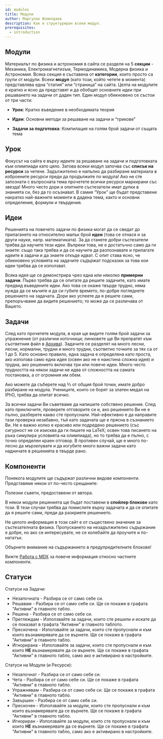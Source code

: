 ```yaml
---
id: modules
title: Модули
author: Маргулан Исмолдаев
description: Как е структуриран всеки модул.
prerequisites:
  - introduction
---
```


## Модули

Материалът по физика и астрономия в сайта се разделя на 5 **секции** - Механика,
Електромагнетизъм, Термодинамика, Модерна физика и Астрономия. Всяка секция е
съставена от **категории**, които просто са групи от модули. Всеки **модул**
(като този, който четете в момента) представлява една “статия” или “страница”
на сайта. Целта на модулите е кратко и ясно да представят и да обобщят основните
идеи при решаването на задачи от даден тип. Един модул обикновено се състои от три части:

- **Урок**: Кратко въведение в необходимата теория

- **Идеи**: Основни методи за решаване на задачи и “трикове”

- **Задачи за подготовка**: Компилация на голям брой задачи от същата тема

## Урок

Фокусът на сайта е върху идеите за решаване на задачи и подготовката към олимпиади като цяло. Затова всеки модул започва със **списък на ресурси** за четене. Задължително е напълно да разбиране материала в изброените ресурси преди да продължите по модула! Ако не сте запознати с въпросната тема прочетете всички ресурси маркирани със звезда! Много често дори и опитните състезатели имат дупки в знанията си, без да го осъзнават. В самия “Урок” ще бъдат представени накратко най-важните моменти в дадена тема, както и основни определения, формули и твърдения.

## Идеи

Решенията на повечето задачи по физика могат да се сведат до прилагането на относително малък брой **идеи** (това се отнася и за други науки, напр. математиката). За да станете добри състезатели трябва да научите тези идеи. Въпреки това, не е достатъчно само да ги знаете: също така трябва и да се научите да разпознавате и прилагате идеите в задачи и да знаете откъде идват. С опит става ясно, че обикновено условията на задачите съдържат подсказки за това кои идеи трябва да се използват.

Всяка идея ще се демонстрира чрез една или няколко **примерни задачи**. Първо трябва да се опитате да решите задачите, като имате предвид въведените идеи. Ако това се окаже твърде трудно, няма нужда да се мъчите и да си губите времето, по-добре погледнете решението на задачата. Дори ако успеете да я решите сами, препоръчваме да видите решението; то може да се различава от Вашето.

## Задачи

След като прочетете модула, в края ще видите голям брой задачи за упражнение (от различни източници; линковете ще Ви препратят към съответния файл в [Архива](https://archive.olympiads.xyz/)). Задачите се разделят на много лесни, лесни, нормални, трудни и много трудни, съответно точките за тях са от 1 до 5. Като основно правило, една задача е определена като проста, ако използва само една идея (освен ако не е наистина сложна идея) и трудна, ако решението включва три или повече идеи. Много често трудността на някои задачи не идва от сложността на самата постановка, а от огромния им обем.

Ако можете да съберете над ⅔ от общия брой точки, имате добро разбиране на модула. Учениците, които се борят за златен медал на IPhO, трябва да опитат всичко.

За всички задачи Ви съветваме да напишете собствено решение. След като приключите, проверете отговорите си и, ако решението Ви не е пълно, разберете какво сте пропуснали. Най-ефективно е да направите тази проверка незабавно, тъй като задачата ще е прясна в съзнанието Ви. Не е важно колко е красиво или подредено решението (със сигурност не се изисква да ги пишете на LaTeX; освен това писането на ръка симулира условията на олимпиада), но то трябва да е пълно, с точно определен краен отговор. В противен случай, ще е много по-лесно да мързелувате и да изгубите много важни задачи като надничате в решенията в твърде рано.

## Компоненти

Понякога модулите ще съдържат различни видове компоненти.
Представяме някои от по-често срещаните:

<Info title="Идея">
Полезни съвети, предоставени от автора.

<!-- Tips on how to become legend in CP and better at competitve programming by Benjamin Qi, exactly what you wanted when you spam DM'd him! Definitely take these tips seriously. Don't uncomment this. -->

</Info>

<Spoiler title="Скрито съдържание">

В някои модули решенията ще бъдат поставени в **спойлер блокове** като този.
В тези случаи трябва да помислите върху задачата и да се опитате да я решите сами, преди да разкриете решението.

</Spoiler>

<Optional title="Съдържание по избор">

Не цялото информация в този сайт е от съществено значение за състезателната физика.
Пропускането на незадължително съдържание е добре, но ако се интересувате, не се колебайте да проучите и по-нататък.

</Optional>

<Warning>

Обърнете внимание на съдържанието в предупредителните блокове!

</Warning>

Вижте [Работа с MDX](/general/working-mdx) за повече информация относно частните компоненти.

## Статуси

Статуси на Задачи:

 - Незапочната - Разбира се от само себе си.
 - Решавам - Разбира се от само себе си. Ще се покаже в графата "Активни" в главното табло.
 - Решена - Разбира се от само себе си.
 - Преглеждам - Използвайте за задачи, които сте решили и искате да се показват в графата "Активни" в главното таблото.
 - Прескочена - Използвайте за задачи, които сте пропуснали и към които възнамерявате да се върнете. Ще се покаже в графата "Активни" в главното табло.
 - Игнорирана - Използвайте за задачи, които сте пропуснали и към които **НЕ** възнамерявате да се върнете. Ще се покаже в графата "Активни" в главното табло, само ако е активирано в настройките.

Статуси на Модули (и Ресурси):

 - Незапочнат - Разбира се от само себе си.
 - Чета - Разбира се от само себе си. Ще се покаже в графата "Активни" в главното табло.
 - Упражнявам - Разбира се от само себе си. Ще се покаже в графата "Активни" в главното табло.
 - Завършен - Разбира се от само себе си.
 - Прескочен - Използвайте за модули, които сте пропуснали и към които възнамерявате да се върнете. Ще се покаже в графата "Активни" в главното табло.
 - Игнориран - Използвайте за модули, които сте пропуснали и към които **НЕ** възнамерявате да се върнете. Ще се покаже в графата "Активни" в главното табло, само ако е активирано в настройките.

<Problems problems="problems" />